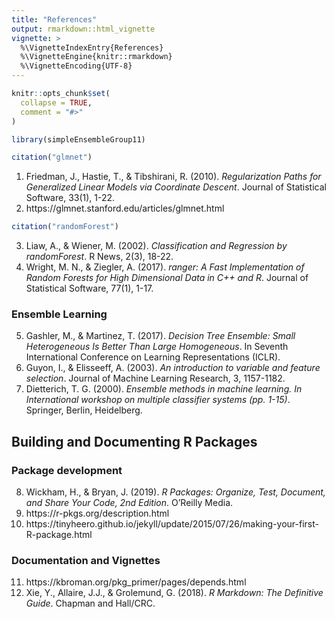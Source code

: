 ---
title: "References"
output: rmarkdown::html_vignette
vignette: >
  %\VignetteIndexEntry{References}
  %\VignetteEngine{knitr::rmarkdown}
  %\VignetteEncoding{UTF-8}
---

```{r, include = FALSE}
knitr::opts_chunk$set(
  collapse = TRUE,
  comment = "#>"
)
```

```{r setup}
library(simpleEnsembleGroup11)
```


```{r}
citation("glmnet")
```
1. Friedman, J., Hastie, T., & Tibshirani, R. (2010). *Regularization Paths for Generalized Linear Models via Coordinate Descent*. Journal of Statistical Software, 33(1), 1-22.  
2. https://glmnet.stanford.edu/articles/glmnet.html

```{r}
citation("randomForest")
```
3. Liaw, A., & Wiener, M. (2002). *Classification and Regression by randomForest*. R News, 2(3), 18-22.
4. Wright, M. N., & Ziegler, A. (2017). *ranger: A Fast Implementation of Random Forests for High Dimensional Data in C++ and R*. Journal of Statistical Software, 77(1), 1-17.

### Ensemble Learning

5. Gashler, M., & Martinez, T. (2017). *Decision Tree Ensemble: Small Heterogeneous Is Better Than Large Homogeneous*. In Seventh International Conference on Learning Representations (ICLR). 
6. Guyon, I., & Elisseeff, A. (2003). *An introduction to variable and feature selection*. Journal of Machine Learning Research, 3, 1157-1182.
7. Dietterich, T. G. (2000). *Ensemble methods in machine learning. In International workshop on multiple classifier systems (pp. 1-15)*. Springer, Berlin, Heidelberg.

## Building and Documenting R Packages

### Package development

8. Wickham, H., & Bryan, J. (2019). *R Packages: Organize, Test, Document, and Share Your Code, 2nd Edition*. O'Reilly Media.
9. https://r-pkgs.org/description.html
10. https://tinyheero.github.io/jekyll/update/2015/07/26/making-your-first-R-package.html

### Documentation and Vignettes

11. https://kbroman.org/pkg_primer/pages/depends.html
12. Xie, Y., Allaire, J.J., & Grolemund, G. (2018). *R Markdown: The Definitive Guide*. Chapman and Hall/CRC.


